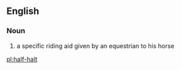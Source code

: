 ==English==

===Noun===
{{wikipedia}}
{{en-noun}}

# a specific riding aid given by an equestrian to his horse

[[pl:half-halt]]